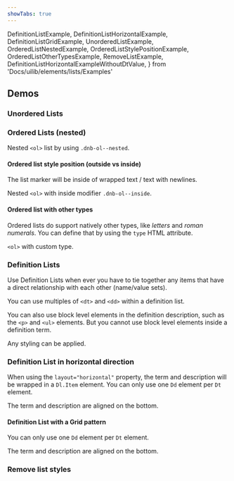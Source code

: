 ```yaml
---
showTabs: true
---
```


  DefinitionListExample,
  DefinitionListHorizontalExample,
  DefinitionListGridExample,
  UnorderedListExample,
  OrderedListNestedExample,
  OrderedListStylePositionExample,
  OrderedListOtherTypesExample,
  RemoveListExample,
  DefinitionListHorizontalExampleWithoutDtValue,
} from 'Docs/uilib/elements/lists/Examples'

## Demos

### Unordered Lists

<UnorderedListExample />

### Ordered Lists (nested)

Nested `<ol>` list by using `.dnb-ol--nested`.

<OrderedListNestedExample />

#### Ordered list style position (outside vs inside)

The list marker will be inside of wrapped text / text with newlines.

Nested `<ol>` with inside modifier `.dnb-ol--inside`.

<OrderedListStylePositionExample />

#### Ordered list with other types

Ordered lists do support natively other types, like _letters_ and _roman numerals_. You can define that by using the `type` HTML attribute.

`<ol>` with custom type.

<OrderedListOtherTypesExample />

### Definition Lists

Use Definition Lists when ever you have to tie together any items that have a direct relationship with each other (name/value sets).

You can use multiples of `<dt>` and `<dd>` within a definition list.

You can also use block level elements in the definition description, such as the `<p>` and `<ul>` elements. But you cannot use block level elements inside a definition term.

Any styling can be applied.

<DefinitionListExample />

### Definition List in horizontal direction

When using the `layout="horizontal"` property, the term and description will be wrapped in a `Dl.Item` element. You can only use one `Dd` element per `Dt` element.

The term and description are aligned on the bottom.

<DefinitionListHorizontalExample />

#### Definition List with a Grid pattern

You can only use one `Dd` element per `Dt` element.

The term and description are aligned on the bottom.

<DefinitionListGridExample />

### Remove list styles

<RemoveListExample />
